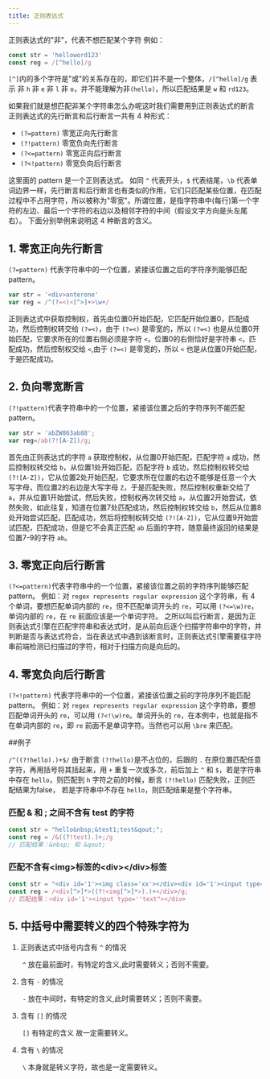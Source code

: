 ```yaml
---
title: 正则表达式
---
```


正则表达式的"非"，代表不想匹配某个字符
例如：
```javascript
const str = 'helloword123'
const reg = /[^hello]/g
```
 `[^]`内的多个字符是"或"的关系存在的，即它们并不是一个整体，`/[^hello]/g` 表示 非 `h` 非 `e` 非 `l` 非 `o`，并不能理解为非`(hello)`，所以匹配结果是 `w` 和 `rd123`。

如果我们就是想匹配非某个字符串怎么办呢这时我们需要用到正则表达式的断言
正则表达式的先行断言和后行断言一共有 4 种形式：
* `(?=pattern)` 零宽正向先行断言
* `(?!pattern)` 零宽负向先行断言
* `(?<=pattern)` 零宽正向后行断言
* `(?<!pattern)` 零宽负向后行断言

这里面的 pattern 是一个正则表达式。
如同 `^` 代表开头，`$` 代表结尾，`\b` 代表单词边界一样，先行断言和后行断言也有类似的作用，它们只匹配某些位置，在匹配过程中不占用字符，所以被称为"零宽"。所谓位置，是指字符串中(每行)第一个字符的左边、最后一个字符的右边以及相邻字符的中间（假设文字方向是头左尾右）。
下面分别举例来说明这 4 种断言的含义。

## 1. 零宽正向先行断言
`(?=pattern)` 代表字符串中的一个位置，紧接该位置之后的字符序列能够匹配 pattern。

```javascript
var str = '<div>anterone'
var reg = /^(?=<)<[^>]+>\w+/
```

<RenderImg src="../../img/javascript/Kdivantzone.png"/>

正则表达式中获取控制权，首先由位置0开始匹配，它匹配开始位置0，匹配成功，然后控制权转交给 `(?=<)`，由于 `(?=<)` 是零宽的，所以 `(?=<)` 也是从位置0开始匹配，它要求所在的位置右侧必须是字符 `<`，位置0的右侧恰好是字符串 `<`，匹配成功，然后控制权交给 `<`,由于 `(?=<)` 是零宽的，所以 `<` 也是从位置0开始匹配，于是匹配成功。

## 2. 负向零宽断言
`(?!pattern)`代表字符串中的一个位置，紧接该位置之后的字符序列不能匹配 pattern。
```javascript
var str = 'abZW863ab88';
var reg=/ab(?![A-Z])/g;
```
<RenderImg src="../../img/javascript/abZW863ab88.png"/>

首先由正则表达式的字符 `a` 获取控制权，从位置0开始匹配，匹配字符 `a` 成功，然后控制权转交给 `b`，从位置1处开始匹配，匹配字符 `b` 成功，然后控制权转交给 `(?![A-Z])`，它从位置2处开始匹配，它要求所在位置的右边不能够是任意一个大写字母，而位置2的右边是大写字母  `Z`，于是匹配失败，然后控制权重新交给了 `a`，并从位置1开始尝试，然后失败，控制权再次转交给 `a`，从位置2开始尝试，依然失败，如此往复，知道在位置7处匹配成功，然后控制权转交给 `b`，然后从位置8处开始尝试匹配，匹配成功，然后将控制权转交给 `(?![A-Z])`，它从位置9开始尝试匹配，匹配成功，但是它不会真正匹配 `ab` 后面的字符，随意最终返回的结果是位置7-9的字符 `ab`。

## 3. 零宽正向后行断言
`(?<=pattern)`代表字符串中的一个位置，紧接该位置之前的字符序列能够匹配 pattern。
例如：对 `regex represents regular expression` 这个字符串，有 4 个单词，要想匹配单词内部的 `re`，但不匹配单词开头的 `re`，可以用 `(?<=\w)re`，单词内部的 `re`，在 `re` 前面应该是一个单词字符。
之所以叫后行断言，是因为正则表达式引擎在匹配字符串和表达式时，是从前向后逐个扫描字符串中的字符，并判断是否与表达式符合，当在表达式中遇到该断言时，正则表达式引擎需要往字符串前端检测已扫描过的字符，相对于扫描方向是向后的。

## 4. 零宽负向后行断言
`(?<!pattern)` 代表字符串中的一个位置，紧接该位置之前的字符序列不能匹配 pattern。
例如：对 `regex represents regular expression` 这个字符串，要想匹配单词开头的 `re`，可以用 `(?<!\w)re`。单词开头的 `re`，在本例中，也就是指不在单词内部的 `re`，即 `re` 前面不是单词字符。当然也可以用 `\bre` 来匹配。



##例子

`/^((?!hello).)+$/`
由于断言 `(?!hello)`是不占位的，后跟的 `.` 在原位置匹配任意字符，再用括号将其括起来，用 `+` 重复一次或多次，前后加上 `^` 和 `$`，若是字符串中存在 `hello`，则匹配到 `h` 字符之前的时候，断言 `(?!hello)` 匹配失败，正则匹配结果为false， 若是字符串中不存在 `hello`，则匹配结果是整个字符串。

### 匹配 & 和 ; 之间不含有 test 的字符
```javascript
const str = "hello&nbsp;&test1;test&qout;";
const reg = /&((?!test).)+;/g
// 匹配结果：&nbsp; 和 &qout;
```

### 匹配不含有&lt;img&gt;标签的&lt;div&gt;&lt;/div&gt;标签
```javascript
const str = "<div id='1'><img class='xx'></div><div id='1'><input type=''text"></div>";
const reg = /<div[^>]*>((?!<img[^>]*>).)+</div>/g;
// 匹配结果：<div id='1'><input type=''text"></div>
```

## 5. 中括号中需要转义的四个特殊字符为

<RenderImg
  src="../../img/javascript/regexp.png"
  width="600px"/>

1. 正则表达式中括号内含有 `^` 的情况

  `^` 放在最前面时，有特定的含义,此时需要转义；否则不需要。

2. 含有 `-` 的情况

  `-` 放在中间时，有特定的含义,此时需要转义；否则不需要。

3. 含有 `[]` 的情况

  `[]` 有特定的含义 故一定需要转义。

4. 含有 `\` 的情况

  `\` 本身就是转义字符，故也是一定需要转义。

